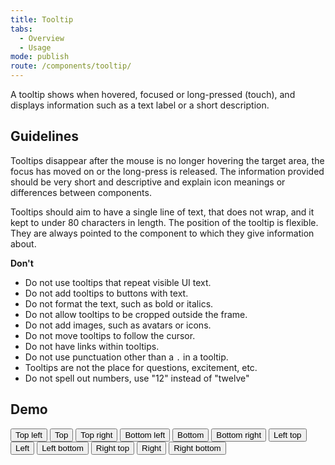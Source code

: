 ```yaml
---
title: Tooltip
tabs:
  - Overview
  - Usage
mode: publish
route: /components/tooltip/
---
```



A tooltip shows when hovered, focused or long-pressed (touch), and displays information such as a text label or a short description.

## Guidelines

<!--List how to use it, sizes, widths, grid interactions, color allowances -->

Tooltips disappear after the mouse is no longer hovering the target area, the focus has moved on or the long-press is released. The information provided should be very short and descriptive and explain icon meanings or differences between components.

Tooltips should aim to have a single line of text, that does not wrap, and it kept to under 80 characters in length. The position of the tooltip is flexible. They are always pointed to the component to which they give information about.

**Don't**

<!--Bullet point list if needed -->

- Do not use tooltips that repeat visible UI text.
- Do not add tooltips to buttons with text.
- Do not format the text, such as bold or italics.
- Do not allow tooltips to be cropped outside the frame.
- Do not add images, such as avatars or icons.
- Do not move tooltips to follow the cursor.
- Do not have links within tooltips.
- Do not use punctuation other than a `.` in a tooltip.
- Tooltips are not the place for questions, excitement, etc.
- Do not spell out numbers, use "12" instead of "twelve"

<FigmaImage
  url="https://www.figma.com/file/0bGXR2sCwMVSDNyyzu5BXrO5/Desktop-UI?node-id=251%3A4"
  alt="Figma design sketch for tooltip"
/>

## Demo

<Playground>
  <div
    style={{
      display: 'grid',
      gridGap: '32px',
      gridTemplateColumns: 'repeat(3, fit-content(100%))',
    }}
  >
    <Tooltip title="Tooltip" placement="topLeft">
      <Button>Top left</Button>
    </Tooltip>
    <Tooltip title="Tooltip" placement="top">
      <Button>Top</Button>
    </Tooltip>
    <Tooltip title="Tooltip" placement="topRight">
      <Button>Top right</Button>
    </Tooltip>
    <Tooltip title="Tooltip" placement="bottomLeft">
      <Button>Bottom left</Button>
    </Tooltip>
    <Tooltip title="Tooltip" placement="bottom">
      <Button>Bottom</Button>
    </Tooltip>
    <Tooltip title="Tooltip" placement="bottomRight">
      <Button>Bottom right</Button>
    </Tooltip>
    <Tooltip title="Tooltip" placement="leftTop">
      <Button>Left top</Button>
    </Tooltip>
    <Tooltip title="Tooltip" placement="left">
      <Button>Left</Button>
    </Tooltip>
    <Tooltip title="Tooltip" placement="leftBottom">
      <Button>Left bottom</Button>
    </Tooltip>
    <Tooltip title="Tooltip" placement="rightTop">
      <Button>Right top</Button>
    </Tooltip>
    <Tooltip title="Tooltip" placement="right">
      <Button>Right</Button>
    </Tooltip>
    <Tooltip title="Tooltip" placement="rightBottom">
      <Button>Right bottom</Button>
    </Tooltip>
  </div>
</Playground>
